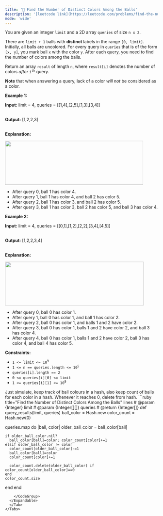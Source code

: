 ```yaml
---
title: '🧀 Find the Number of Distinct Colors Among the Balls'
description: '[leetcode link](https://leetcode.com/problems/find-the-number-of-distinct-colors-among-the-balls/description/)'
mode: 'wide'
---
```

<Tabs>
  <Tab title="Question" icon="circle-question" iconType="regular">
    <Card>
      <p>You are given an integer <code>limit</code> and a 2D array <code>queries</code> of size <code>n x 2</code>.</p>  <p>There are <code>limit + 1</code> balls with <strong>distinct</strong> labels in the range <code>[0, limit]</code>. Initially, all balls are uncolored. For every query in <code>queries</code> that is of the form <code>[x, y]</code>, you mark ball <code>x</code> with the color <code>y</code>. After each query, you need to find the number of colors among the balls.</p>  <p>Return an array <code>result</code> of length <code>n</code>, where <code>result[i]</code> denotes the number of colors <em>after</em> <code>i<sup>th</sup></code> query.</p>  <p><strong>Note</strong> that when answering a query, lack of a color <em>will not</em> be considered as a color.</p>   <p><strong class="example">Example 1:</strong></p>  <div class="example-block"> <p><strong>Input:</strong> <span class="example-io">limit = 4, queries = [[1,4],[2,5],[1,3],[3,4]]</span></p>  <p><br/> <strong>Output:</strong> <span class="example-io">[1,2,2,3]</span></p>  <p><br/> <strong>Explanation:</strong></p>  <p><img alt="" src="https://assets.leetcode.com/uploads/2024/04/17/ezgifcom-crop.gif" style="width: 455px; height: 145px;" /></p>  <ul>  <li>After query 0, ball 1 has color 4.</li>  <li>After query 1, ball 1 has color 4, and ball 2 has color 5.</li>  <li>After query 2, ball 1 has color 3, and ball 2 has color 5.</li>  <li>After query 3, ball 1 has color 3, ball 2 has color 5, and ball 3 has color 4.</li> </ul> </div>  <p><strong class="example">Example 2:</strong></p>  <div class="example-block"> <p><strong>Input:</strong> <span class="example-io">limit = 4, queries = [[0,1],[1,2],[2,2],[3,4],[4,5]]</span></p>  <p><br/> <strong>Output:</strong> <span class="example-io">[1,2,2,3,4]</span></p>  <p><br/> <strong>Explanation:</strong></p>  <p><strong><img alt="" src="https://assets.leetcode.com/uploads/2024/04/17/ezgifcom-crop2.gif" style="width: 457px; height: 144px;" /></strong></p>  <ul>  <li>After query 0, ball 0 has color 1.</li>  <li>After query 1, ball 0 has color 1, and ball 1 has color 2.</li>  <li>After query 2, ball 0 has color 1, and balls 1 and 2 have color 2.</li>  <li>After query 3, ball 0 has color 1, balls 1 and 2 have color 2, and ball 3 has color 4.</li>  <li>After query 4, ball 0 has color 1, balls 1 and 2 have color 2, ball 3 has color 4, and ball 4 has color 5.</li> </ul> </div>   <p><strong>Constraints:</strong></p>  <ul>  <li><code>1 &lt;= limit &lt;= 10<sup>9</sup></code></li>  <li><code>1 &lt;= n == queries.length &lt;= 10<sup>5</sup></code></li>  <li><code>queries[i].length == 2</code></li>  <li><code>0 &lt;= queries[i][0] &lt;= limit</code></li>  <li><code>1 &lt;= queries[i][1] &lt;= 10<sup>9</sup></code></li> </ul> 
    </Card>
  </Tab>
  <Tab title="Solution" icon="lightbulb" iconType="regular" >
    <Card>
      Just simulate, keep track of ball colours in a hash, also keep count of balls for each color in a hash. Whenever it reaches 0, delete from hash.
    </Card>
  <Expandable title="code">
    <CodeGroup dropdown>
```ruby title="Find the Number of Distinct Colors Among the Balls" lines
# @param {Integer} limit
# @param {Integer[][]} queries
# @return {Integer[]}
def query_results(limit, queries)
  ball_color = Hash.new
  color_count = Hash.new(0)
  
  queries.map do |ball, color|
    older_ball_color = ball_color[ball]
    
    if older_ball_color.nil?
      ball_color[ball]=color; color_count[color]+=1
    elsif older_ball_color != color
      color_count[older_ball_color]-=1
      ball_color[ball]=color
      color_count[color]+=1
      
      color_count.delete(older_ball_color) if color_count[older_ball_color]==0
    end
    color_count.size
  end
end
```
    </CodeGroup>
  </Expandable>
  </Tab>
</Tabs>
